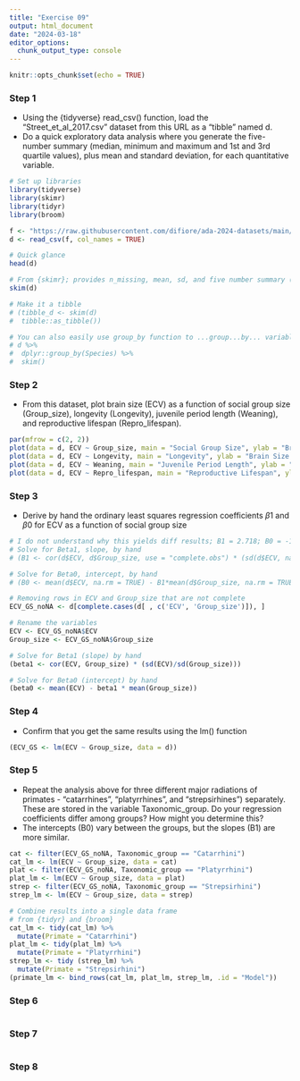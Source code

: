 ```yaml
---
title: "Exercise 09"
output: html_document
date: "2024-03-18"
editor_options: 
  chunk_output_type: console
---
```


```r
knitr::opts_chunk$set(echo = TRUE)
```

### Step 1 
- Using the {tidyverse} read_csv() function, load the “Street_et_al_2017.csv” dataset from this URL as a “tibble” named d.
- Do a quick exploratory data analysis where you generate the five-number summary (median, minimum and maximum and 1st and 3rd quartile values), plus mean and standard deviation, for each quantitative variable.

```r
# Set up libraries
library(tidyverse)
library(skimr)
library(tidyr)
library(broom)
```

```r
f <- "https://raw.githubusercontent.com/difiore/ada-2024-datasets/main/Street_et_al_2017.csv"
d <- read_csv(f, col_names = TRUE)

# Quick glance
head(d)

# From {skimr}; provides n_missing, mean, sd, and five number summary (min, max, Q1, median, Q3)
skim(d)

# Make it a tibble 
# (tibble_d <- skim(d) 
#  tibble::as_tibble())

# You can also easily use group_by function to ...group...by... variables
# d %>%
#  dplyr::group_by(Species) %>%
#  skim()

```

### Step 2 
- From this dataset, plot brain size (ECV) as a function of social group size (Group_size), longevity (Longevity), juvenile period length (Weaning), and reproductive lifespan (Repro_lifespan).

```r

par(mfrow = c(2, 2))
plot(data = d, ECV ~ Group_size, main = "Social Group Size", ylab = "Brain Size (ECV)")
plot(data = d, ECV ~ Longevity, main = "Longevity", ylab = "Brain Size (ECV)")
plot(data = d, ECV ~ Weaning, main = "Juvenile Period Length", ylab = "Brain Size (ECV)")
plot(data = d, ECV ~ Repro_lifespan, main = "Reproductive Lifespan", ylab = "Brain Size (ECV)")
```

### Step 3
- Derive by hand the ordinary least squares regression coefficients $\beta1$ and $\beta0$ for ECV as a function of social group size

```r
# I do not understand why this yields diff results; B1 = 2.718; B0 = -172.906
# Solve for Beta1, slope, by hand
# (B1 <- cor(d$ECV, d$Group_size, use = "complete.obs") * (sd(d$ECV, na.rm = TRUE)/sd(d$Group_size, na.rm = TRUE)))

# Solve for Beta0, intercept, by hand 
# (B0 <- mean(d$ECV, na.rm = TRUE) - B1*mean(d$Group_size, na.rm = TRUE)) 

# Removing rows in ECV and Group_size that are not complete
ECV_GS_noNA <- d[complete.cases(d[ , c('ECV', 'Group_size')]), ]

# Rename the variables 
ECV <- ECV_GS_noNA$ECV
Group_size <- ECV_GS_noNA$Group_size

# Solve for Beta1 (slope) by hand
(beta1 <- cor(ECV, Group_size) * (sd(ECV)/sd(Group_size)))

# Solve for Beta0 (intercept) by hand
(beta0 <- mean(ECV) - beta1 * mean(Group_size))

```

### Step 4
- Confirm that you get the same results using the lm() function 

```r
(ECV_GS <- lm(ECV ~ Group_size, data = d))
```


### Step 5
- Repeat the analysis above for three different major radiations of primates - “catarrhines”, “platyrrhines”, and “strepsirhines”) separately. These are stored in the variable Taxonomic_group. Do your regression coefficients differ among groups? How might you determine this?
- The intercepts (B0) vary between the groups, but the slopes (B1) are more similar. 


```r
cat <- filter(ECV_GS_noNA, Taxonomic_group == "Catarrhini")
cat_lm <- lm(ECV ~ Group_size, data = cat)
plat <- filter(ECV_GS_noNA, Taxonomic_group == "Platyrrhini")
plat_lm <- lm(ECV ~ Group_size, data = plat)
strep <- filter(ECV_GS_noNA, Taxonomic_group == "Strepsirhini")
strep_lm <- lm(ECV ~ Group_size, data = strep)

# Combine results into a single data frame
# from {tidyr} and {broom}
cat_lm <- tidy(cat_lm) %>%
  mutate(Primate = "Catarrhini")
plat_lm <- tidy(plat_lm) %>%
  mutate(Primate = "Platyrrhini")
strep_lm <- tidy (strep_lm) %>%
  mutate(Primate = "Strepsirhini")
(primate_lm <- bind_rows(cat_lm, plat_lm, strep_lm, .id = "Model"))

```

### Step 6


```r

```

### Step 7


```r

```

### Step 8 

```r


```
